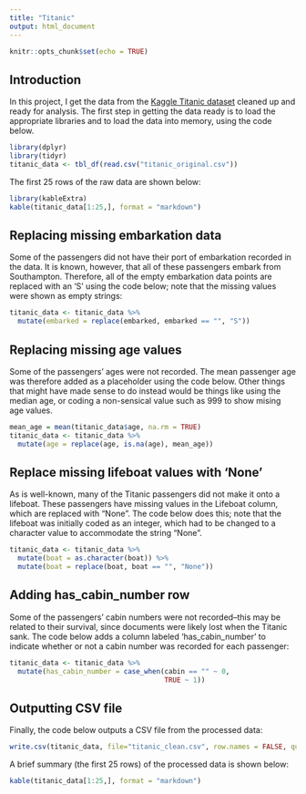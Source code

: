 ```yaml
---
title: "Titanic"
output: html_document
---
```


```r
knitr::opts_chunk$set(echo = TRUE)
```

## Introduction

In this project, I get the data from the [Kaggle Titanic dataset](https://www.kaggle.com/c/titanic/data) cleaned up and ready for analysis.  The first step in getting the data ready is to load the appropriate libraries and to load the data into memory, using the code below.  

```r
library(dplyr)
library(tidyr)
titanic_data <- tbl_df(read.csv("titanic_original.csv"))
```

The first 25 rows of the raw data are shown below:
```r
library(kableExtra)
kable(titanic_data[1:25,], format = "markdown")
```

## Replacing missing embarkation data
Some of the passengers did not have their port of embarkation recorded in the data.  It is known, however, that all of these passengers embark from Southampton.  Therefore, all of the empty embarkation data points are replaced with an 'S' using the code below; note that the missing values were shown as empty strings:
```r
titanic_data <- titanic_data %>%
  mutate(embarked = replace(embarked, embarked == "", "S"))
```

## Replacing missing age values
Some of the passengers' ages were not recorded.  The mean passenger age was therefore added as a placeholder using the code below.  Other things that might have made sense to do instead would be things like using the median age, or coding a non-sensical value such as 999 to show mising age values.
```r
mean_age = mean(titanic_data$age, na.rm = TRUE)
titanic_data <- titanic_data %>% 
  mutate(age = replace(age, is.na(age), mean_age))
```

## Replace missing lifeboat values with 'None'
As is well-known, many of the Titanic passengers did not make it onto a lifeboat.  These passengers have missing values in the Lifeboat column, which are replaced with "None".  The code below does this; note that the lifeboat was initially coded as an integer, which had to be changed to a character value to accommodate the string "None".
```r
titanic_data <- titanic_data %>% 
  mutate(boat = as.character(boat)) %>% 
  mutate(boat = replace(boat, boat == "", "None"))
```

## Adding has_cabin_number row
Some of the passengers' cabin numbers were not recorded--this may be related to their survival, since documents were likely lost when the Titanic sank.  The code below adds a column labeled 'has_cabin_number' to indicate whether or not a cabin number was recorded for each passenger:
```r
titanic_data <- titanic_data %>% 
  mutate(has_cabin_number = case_when(cabin == "" ~ 0,
                                      TRUE ~ 1))
```
## Outputting CSV file
Finally, the code below outputs a CSV file from the processed data:
```r
write.csv(titanic_data, file="titanic_clean.csv", row.names = FALSE, quote = TRUE)
```
A brief summary (the first 25 rows) of the processed data is shown below:
```r
kable(titanic_data[1:25,], format = "markdown")
```